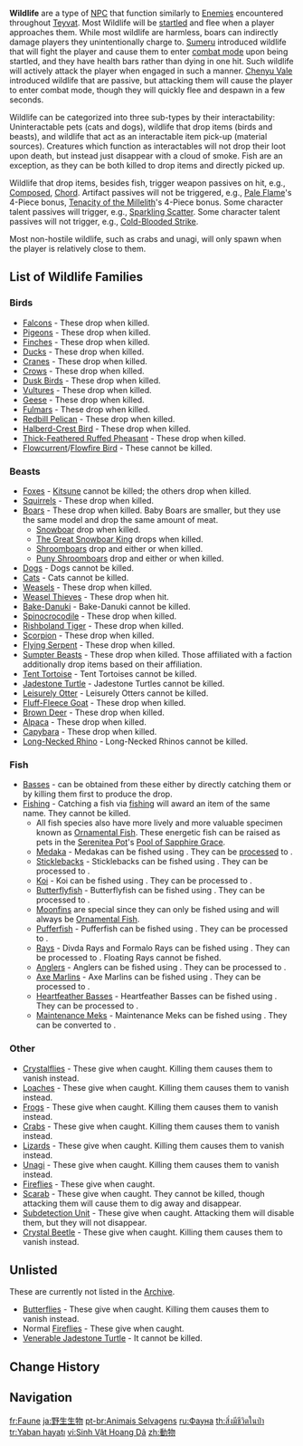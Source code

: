 {{CustomTabs
|tab1=Overview
|tab2=List
}}
{{Terminology Infobox
|type         = Exploration
|image        = Wildlife Shiba Icon.png
}}
'''Wildlife''' are a type of [[NPC]] that function similarly to [[Enemies]] encountered throughout [[Teyvat]]. Most Wildlife will be [[startled]] and flee when a player approaches them. While most wildlife are harmless, boars can indirectly damage players they unintentionally charge to. [[Sumeru]] introduced wildlife that will fight the player and cause them to enter [[combat mode]] upon being startled, and they have health bars rather than dying in one hit. Such wildlife will actively attack the player when engaged in such a manner. [[Chenyu Vale]] introduced wildlife that are passive, but attacking them will cause the player to enter combat mode, though they will quickly flee and despawn in a few seconds.

Wildlife can be categorized into three sub-types by their interactability: Uninteractable pets (cats and dogs), wildlife that drop items (birds and beasts), and wildlife that act as an interactable item pick-up (material sources). Creatures which function as interactables will not drop their loot upon death, but instead just disappear with a cloud of smoke. Fish are an exception, as they can be both killed to drop items and directly picked up.

Wildlife that drop items, besides fish, trigger weapon passives on hit, e.g., [[Sacrificial Series|Composed]], [[The Flute|Chord]]. Artifact passives will not be triggered, e.g., [[Pale Flame]]'s 4-Piece bonus, [[Tenacity of the Millelith]]'s 4-Piece bonus. Some character talent passives will trigger, e.g., [[Sparkling Scatter]]. Some character talent passives will not trigger, e.g., [[Cold-Blooded Strike]].

Most non-hostile wildlife, such as crabs and unagi, will only spawn when the player is relatively close to them.

==List of Wildlife Families==
===Birds===
* [[Falcons]] - These drop {{Item|Fowl|20|x=2}} when killed.
* [[Pigeons]] - These drop {{Item|Fowl|20|x=1}} when killed.
* [[Finches]] - These drop {{Item|Fowl|20|x=1}} when killed.
* [[Ducks]] - These drop {{Item|Fowl|20|x=1}} when killed.
* [[Cranes]] - These drop {{Item|Fowl|20|x=2}} when killed.
* [[Crow]]s - These drop {{Item|Fowl|20|x=1}} when killed.
* [[Dusk Bird]]s - These drop {{Item|Fowl|20|x=1}} when killed.
* [[Vulture]]s - These drop {{Item|Fowl|20|x=3}} when killed.
* [[Geese]] - These drop {{Item|Fowl|20|x=2}} when killed.
* [[Fulmars]] - These drop {{Item|Fowl|20|x=1}} when killed.
* [[Redbill Pelican]] - These drop {{Item|Fowl|20|x=2}} when killed.
* [[Halberd-Crest Bird]] - These drop {{Item|Fowl|20|x=1}} when killed.
* [[Thick-Feathered Ruffed Pheasant]] - These drop {{Item|Fowl|20|x=1}} when killed.
* [[Flowcurrent Bird|Flowcurrent]]/[[Flowfire Bird]] - These cannot be killed.

===Beasts===
* [[Foxes]] - [[Kitsune]] cannot be killed; the others drop {{Item|Raw Meat|20|x=2}} when killed.
* [[Squirrel]]s - These drop {{Item|Raw Meat|20|x=1}} when killed.
* [[Boars]] - These drop {{Item|Raw Meat|20|x=2}} when killed. Baby Boars are smaller, but they use the same model and drop the same amount of meat.
** [[Snowboar]] drop {{Item|Chilled Meat|20|x=2}} when killed.
** [[The Great Snowboar King]] drops {{Item|Chilled Meat|20|x=6-10}} when killed.
** [[Shroomboar]]s drop {{Item|Raw Meat|20|x=2}} and either {{Item|Mushroom|20|x=1}} or {{Item|Matsutake|20|x=1}} when killed.
** [[Puny Shroomboar]]s drop {{Item|Raw Meat|20|x=1}} and either {{Item|Mushroom|20|x=1}} or {{Item|Matsutake|20|x=1}} when killed.
* [[Dogs]] - Dogs cannot be killed.
* [[Cats]] - Cats cannot be killed.
* [[Weasels]] - These drop {{Item|Raw Meat|20|x=1}} when killed.
* [[Weasel Thieves]] - These drop {{Item|Mora|20}} when hit.
* [[Bake-Danuki]] - Bake-Danuki cannot be killed.
* [[Spinocrocodile]] - These drop {{Item|Raw Meat|20|x=3}} when killed.
* [[Rishboland Tiger]] - These drop {{Item|Raw Meat|20|x=3}} when killed.
* [[Scorpion]] - These drop {{Item|Raw Meat|20|x=3}} when killed.
* [[Flying Serpent]] - These drop {{Item|Mysterious Meat|20|x=3}} when killed.
* [[Sumpter Beast]]s - These drop {{Item|Raw Meat|20|x=3–5}} when killed. Those affiliated with a faction additionally drop items based on their affiliation.
* [[Tent Tortoise]] - Tent Tortoises cannot be killed.
* [[Jadestone Turtle]] - Jadestone Turtles cannot be killed.
* [[Leisurely Otter]] - Leisurely Otters cannot be killed.
* [[Fluff-Fleece Goat]] - These drop {{Item|Raw Meat|20|x=3}} when killed.
* [[Brown Deer]] - These drop {{Item|Raw Meat|20|x=3}} when killed.
* [[Alpaca]] - These drop {{Item|Raw Meat|20|x=2}} when killed.
* [[Capybara]] - These drop {{Item|Raw Meat|20|x=1}} when killed.
* [[Long-Necked Rhino]] - Long-Necked Rhinos cannot be killed.

===Fish===
* [[Bass]]es - {{Item|Fish|20|x=1}} can be obtained from these either by directly catching them or by killing them first to produce the drop.
* [[Fishing]] - Catching a fish via [[fishing]] will award an item of the same name. They cannot be killed.
** All fish species also have more lively and more valuable specimen known as [[Ornamental Fish]]. These energetic fish can be raised as pets in the [[Serenitea Pot]]'s [[Pool of Sapphire Grace]].
** [[Medaka]] - Medakas can be fished using {{Item|Fruit Paste Bait|20}}. They can be [[processing|processed]] to {{Item|Fish|20|x=1}}.
** [[Sticklebacks]] - Sticklebacks can be fished using {{Item|Redrot Bait|20}}. They can be processed to {{Item|Fish|20|x=2}}.
** [[Koi]] - Koi can be fished using {{Item|Fake Fly Bait|20}}. They can be processed to {{Item|Fish|20|x=3}}.
** [[Butterflyfish]] - Butterflyfish can be fished using {{Item|False Worm Bait|20}}. They can be processed to {{Item|Fish|20|x=2}}.
** [[Moonfin]]s are special since they can only be fished using {{Item|Glowgrass Bait|20}} and will always be [[Ornamental Fish]].
** [[Pufferfish]] - Pufferfish can be fished using {{Item|Fake Fly Bait|20}}. They can be processed to {{Item|Fish|20|x=3}}.
** [[Rays]] - Divda Rays and Formalo Rays can be fished using {{Item|Fake Fly Bait|20}}. They can be processed to {{Item|Fish|20|x=3}}. Floating Rays cannot be fished.
** [[Anglers]] - Anglers can be fished using {{Item|Sugardew Bait|20}}. They can be processed to {{Item|Fish|20|x=2}}.
** [[Axe Marlins]] - Axe Marlins can be fished using {{Item|Sugardew Bait|20}}. They can be processed to {{Item|Fish|20|x=2}}.
** [[Heartfeather Bass]]es - Heartfeather Basses can be fished using {{Item|Sour Bait|20}}. They can be processed to {{Item|Fish|20|x=2}}.
** [[Maintenance Meks]] - Maintenance Meks can be fished using {{Item|Flashing Maintenance Mek Bait|20}}. They can be converted to {{Item|"Maintenance Mek" Salvaged Parts|20}}.

===Other===
* [[Crystalflies]] - These give {{Item|Crystal Core|20|x=1}} when caught. Killing them causes them to vanish instead.
* [[Loaches]] - These give {{Item|Loach Pearl|20|x=1}} when caught. Killing them causes them to vanish instead.
* [[Frogs]] - These give {{Item|Frog (Material)|text=Frog|20|x=1}} when caught. Killing them causes them to vanish instead.
* [[Crabs]] - These give {{Item|Crab|20|x=1}} when caught. Killing them causes them to vanish instead.
* [[Lizards]] - These give {{Item|Lizard Tail|20|x=1}} when caught. Killing them causes them to vanish instead.
* [[Unagi]] - These give {{Item|Eel Meat|20|x=1}} when caught. Killing them causes them to vanish instead.
* [[Fireflies]] - These give {{Item|Luminescent Spine|20|x=1}} when caught.
* [[Scarab]] - These give {{Item|Scarab|20|x=1}} when caught. They cannot be killed, though attacking them will cause them to dig away and disappear.
* [[Subdetection Unit]] - These give {{Item|Subdetection Unit|20|x=1}} when caught. Attacking them will disable them, but they will not disappear.
* [[Crystal Beetle]] - These give {{Item|Iron Chunk|20|x=1}} when caught. Killing them causes them to vanish instead.

==Unlisted==
These are currently not listed in the [[Archive]].
* [[Butterflies]] - These give {{Item|Butterfly Wings|20|x=1}} when caught. Killing them causes them to vanish instead.
* Normal [[Fireflies]] - These give {{Item|Luminescent Spine|20|x=1}} when caught. 
* [[Venerable Jadestone Turtle]] - It cannot be killed.

==Change History==
{{Change History|1.0}}

==Navigation==
{{Wildlife Navbox}}
[[Category:Wildlife| ]]

[[fr:Faune]]
[[ja:野生生物]]
[[pt-br:Animais Selvagens]]
[[ru:Фауна]]
[[th:สิ่งมีชีวิตในป่า]]
[[tr:Yaban hayatı]]
[[vi:Sinh Vật Hoang Dã]]
[[zh:動物]]